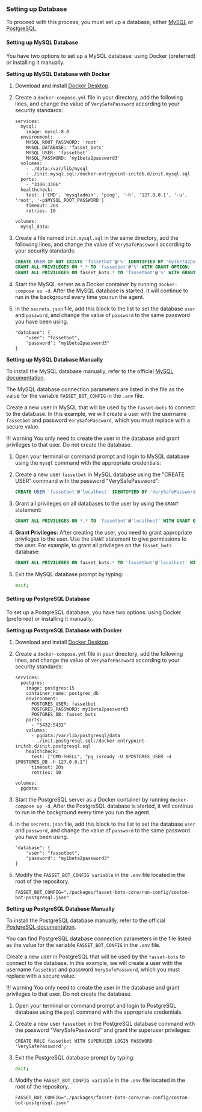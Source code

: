 ### Setting up Database

To proceed with this process, you must set up a database, either [MySQL](#setting-up-mysql-database) or [PostgreSQL](#setting-up-postgresql-database).

#### Setting up MySQL Database

You have two options to set up a MySQL database: using Docker (preferred) or installing it manually.

**Setting up MySQL Database with Docker**

1. Download and install [Docker Desktop](https://www.docker.com/products/docker-desktop/).
2. Create a `docker-compose.yml` file in your directory, add the following lines, and change the value of `VerySafePassword` according to your security standards:

   ```docker
   services:
     mysql:
       image: mysql:8.0
     environment:
       MYSQL_ROOT_PASSWORD: 'root'
       MYSQL_DATABASE: 'fasset_bots'
       MYSQL_USER: 'fassetbot'
       MYSQL_PASSWORD: 'my1beta2password3'
     volumes:
       - ./data:/var/lib/mysql
       - ./init.mysql.sql:/docker-entrypoint-initdb.d/init.mysql.sql
     ports:
       - "3306:3306"
     healthcheck:
       test: ['CMD', 'mysqladmin', 'ping', '-h', '127.0.0.1', '-u', 'root', '-p$MYSQL_ROOT_PASSWORD']
       timeout: 20s
       retries: 10

   volumes:
     mysql_data:
   ```

3. Create a file named `init.mysql.sql` in the same directory, add the following lines, and change the value of `VerySafePassword` according to your security standards:
   ```sql
   CREATE USER IF NOT EXISTS 'fassetbot'@'%' IDENTIFIED BY 'my1beta2password3';
   GRANT ALL PRIVILEGES ON *.* TO 'fassetbot'@'%' WITH GRANT OPTION;
   GRANT ALL PRIVILEGES ON fasset_bots.* TO 'fassetbot'@'%' WITH GRANT OPTION;
   ```
4. Start the MySQL server as a Docker container by running `docker-compose up -d`. After the MySQL database is started, it will continue to run in the background every time you run the agent.
5. In the `secrets.json` file, add this block to the list to set the database `user` and `password`, and change the value of `password` to the same password you have been using.
   ```
   "database": {
       "user": "fassetbot",
       "password": "my1beta2password3"
   }
   ```

**Setting up MySQL Database Manually**

To install the MySQL database manually, refer to the official [MySQL documentation](https://dev.mysql.com/doc/).

The MySQL database connection parameters are listed in the file as the value for the variable `FASSET_BOT_CONFIG` in the `.env` file.

Create a new user in MySQL that will be used by the `fasset-bots` to connect to the database. In this example, we will create a user with the username `fassetbot` and password `VerySafePassword`, which you must replace with a secure value.

!!! warning
You only need to create the user in the database and grant privileges to that user. Do not create the database.

1. Open your terminal or command prompt and login to MySQL database using the `mysql` command with the appropriate credentials:

2. Create a new user `fassetbot` in MySQL database using the "CREATE USER" command with the password "VerySafePassword":

   ```sql
   CREATE USER 'fassetbot'@'localhost' IDENTIFIED BY 'VerySafePassword';
   ```

3. Grant all privileges on all databases to the user by using the `GRANT` statement:

   ```sql
   GRANT ALL PRIVILEGES ON *.* TO 'fassetbot'@'localhost' WITH GRANT OPTION;
   ```

4. **Grant Privileges:**
   After creating the user, you need to grant appropriate privileges to the user. Use the `GRANT` statement to give permissions to the user. For example, to grant all privileges on the `fasset_bots` database:

   ```sql
   GRANT ALL PRIVILEGES ON fasset_bots.* TO 'fassetbot'@'localhost' WITH GRANT OPTION;
   ```

5. Exit the MySQL database prompt by typing:

   ```bash
   exit;
   ```

#### Setting up PostgreSQL Database

To set up a PostgreSQL database, you have two options: using Docker (preferred) or installing it manually.

**Setting up PostgreSQL Database with Docker**

1. Download and install [Docker Desktop](https://www.docker.com/products/docker-desktop/).
2. Create a `docker-compose.yml` file in your directory, add the following lines, and change the value of `VerySafePassword` according to your security standards:

   ```docker
   services:
     postgres:
       image: postgres:15
       container_name: postgres_db
       environment:
         POSTGRES_USER: fassetbot
         POSTGRES_PASSWORD: my1beta2password3
         POSTGRES_DB: fasset_bots
       ports:
         - "5432:5432"
       volumes:
         - pgdata:/var/lib/postgresql/data
         - ./init.postgresql.sql:/docker-entrypoint-initdb.d/init.postgresql.sql
       healthcheck:
         test: ["CMD-SHELL", "pg_isready -U $POSTGRES_USER -d $POSTGRES_DB -h 127.0.0.1"]
         timeout: 20s
         retries: 10

   volumes:
     pgdata:
   ```

3. Start the PostgreSQL server as a Docker container by running `docker-compose up -d`. After the PostgreSQL database is started, it will continue to run in the background every time you run the agent.
4. In the `secrets.json` file, add this block to the list to set the database `user` and `password`, and change the value of `password` to the same password you have been using.
   ```
   "database": {
       "user": "fassetbot",
       "password": "my1beta2password3"
   }
   ```
5. Modify the `FASSET_BOT_CONFIG variable` in the `.env` file located in the root of the repository.
   ```
   FASSET_BOT_CONFIG="./packages/fasset-bots-core/run-config/coston-bot-postgresql.json"
   ```

**Setting up PostgreSQL Database Manually**

To install the PostgreSQL database manually, refer to the official [PostgreSQL documentation](https://www.postgresql.org/docs/current/index.html).

You can find PostgreSQL database connection parameters in the file listed as the value for the variable `FASSET_BOT_CONFIG` in the `.env` file.

Create a new user in PostgreSQL that will be used by the `fasset-bots` to connect to the database. In this example, we will create a user with the username `fassetbot` and password `VerySafePassword`, which you must replace with a secure value.

!!! warning
You only need to create the user in the database and grant privileges to that user. Do not create the database.

1. Open your terminal or command prompt and login to PostgreSQL database using the `psql` command with the appropriate credentials.

2. Create a new user `fassetbot` in the PostgreSQL database command with the password "VerySafePassword" and grant the superuser privileges:

   ```pgsql
   CREATE ROLE fassetbot WITH SUPERUSER LOGIN PASSWORD 'VerySafePassword';
   ```

3. Exit the PostgreSQL database prompt by typing:

   ```bash
   exit;
   ```

4. Modify the `FASSET_BOT_CONFIG variable` in the `.env` file located in the root of the repository.
   ```
   FASSET_BOT_CONFIG="./packages/fasset-bots-core/run-config/coston-bot-postgresql.json"
   ```
